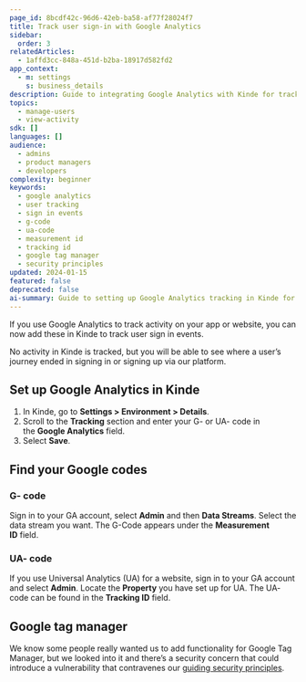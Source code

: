 ```yaml
---
page_id: 8bcdf42c-96d6-42eb-ba58-af77f28024f7
title: Track user sign-in with Google Analytics
sidebar:
  order: 3
relatedArticles:
  - 1affd3cc-848a-451d-b2ba-18917d582fd2
app_context:
  - m: settings
    s: business_details
description: Guide to integrating Google Analytics with Kinde for tracking user sign-in events and authentication analytics.
topics:
  - manage-users
  - view-activity
sdk: []
languages: []
audience:
  - admins
  - product managers
  - developers
complexity: beginner
keywords:
  - google analytics
  - user tracking
  - sign in events
  - g-code
  - ua-code
  - measurement id
  - tracking id
  - google tag manager
  - security principles
updated: 2024-01-15
featured: false
deprecated: false
ai-summary: Guide to setting up Google Analytics tracking in Kinde for user sign-in events including G-code and UA-code configuration and security considerations.
---
```


If you use Google Analytics to track activity on your app or website, you can now add these in Kinde to track user sign in events.

No activity in Kinde is tracked, but you will be able to see where a user’s journey ended in signing in or signing up via our platform.

## **Set up Google Analytics in Kinde**

1. In Kinde, go to **Settings > Environment > Details**.
2. Scroll to the **Tracking** section and enter your G- or UA- code in the **Google Analytics** field.
3. Select **Save**.

## **Find your Google codes**

### **G- code**

Sign in to your GA account, select **Admin** and then **Data Streams**. Select the data stream you want. The G-Code appears under the **Measurement ID** field.

### **UA- code**

If you use Universal Analytics (UA) for a website, sign in to your GA account and select **Admin**. Locate the **Property** you have set up for UA. The UA- code can be found in the **Tracking ID** field.

## **Google tag manager**

We know some people really wanted us to add functionality for Google Tag Manager, but we looked into it and there’s a security concern that could introduce a vulnerability that contravenes our [guiding security principles](/trust-center/security/security-at-kinde/).
